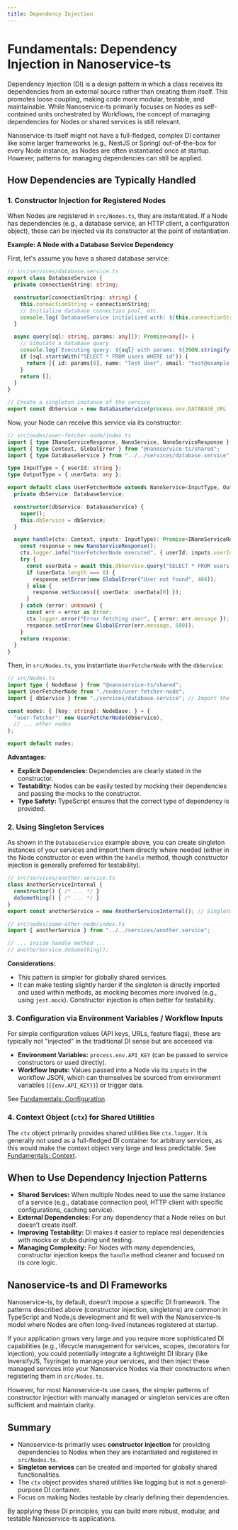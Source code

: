 ```yaml
---
title: Dependency Injection
---
```


# Fundamentals: Dependency Injection in Nanoservice-ts

Dependency Injection (DI) is a design pattern in which a class receives its dependencies from an external source rather than creating them itself. This promotes loose coupling, making code more modular, testable, and maintainable. While Nanoservice-ts primarily focuses on Nodes as self-contained units orchestrated by Workflows, the concept of managing dependencies for Nodes or shared services is still relevant.

Nanoservice-ts itself might not have a full-fledged, complex DI container like some larger frameworks (e.g., NestJS or Spring) out-of-the-box for every Node instance, as Nodes are often instantiated once at startup. However, patterns for managing dependencies can still be applied.

## How Dependencies are Typically Handled

### 1. Constructor Injection for Registered Nodes

When Nodes are registered in `src/Nodes.ts`, they are instantiated. If a Node has dependencies (e.g., a database service, an HTTP client, a configuration object), these can be injected via its constructor at the point of instantiation.

**Example: A Node with a Database Service Dependency**

First, let's assume you have a shared database service:

```typescript
// src/services/database.service.ts
export class DatabaseService {
  private connectionString: string;

  constructor(connectionString: string) {
    this.connectionString = connectionString;
    // Initialize database connection pool, etc.
    console.log(`DatabaseService initialized with: ${this.connectionString}`);
  }

  async query(sql: string, params: any[]): Promise<any[]> {
    // Simulate a database query
    console.log(`Executing query: ${sql} with params: ${JSON.stringify(params)}`);
    if (sql.startsWith("SELECT * FROM users WHERE id")) {
      return [{ id: params[0], name: "Test User", email: "test@example.com" }];
    }
    return [];
  }
}

// Create a singleton instance of the service
export const dbService = new DatabaseService(process.env.DATABASE_URL || "default_connection_string");
```

Now, your Node can receive this service via its constructor:

```typescript
// src/nodes/user-fetcher-node/index.ts
import { type INanoServiceResponse, NanoService, NanoServiceResponse } from "@nanoservice-ts/runner";
import { type Context, GlobalError } from "@nanoservice-ts/shared";
import { type DatabaseService } from "../../services/database.service"; // Adjust path as needed

type InputType = { userId: string };
type OutputType = { userData: any };

export default class UserFetcherNode extends NanoService<InputType, OutputType> {
  private dbService: DatabaseService;

  constructor(dbService: DatabaseService) {
    super();
    this.dbService = dbService;
  }

  async handle(ctx: Context, inputs: InputType): Promise<INanoServiceResponse> {
    const response = new NanoServiceResponse();
    ctx.logger.info("UserFetcherNode executed", { userId: inputs.userId });
    try {
      const userData = await this.dbService.query("SELECT * FROM users WHERE id = ?", [inputs.userId]);
      if (userData.length === 0) {
        response.setError(new GlobalError("User not found", 404));
      } else {
        response.setSuccess({ userData: userData[0] });
      }
    } catch (error: unknown) {
      const err = error as Error;
      ctx.logger.error("Error fetching user", { error: err.message });
      response.setError(new GlobalError(err.message, 500));
    }
    return response;
  }
}
```

Then, in `src/Nodes.ts`, you instantiate `UserFetcherNode` with the `dbService`:

```typescript
// src/Nodes.ts
import type { NodeBase } from "@nanoservice-ts/shared";
import UserFetcherNode from "./nodes/user-fetcher-node";
import { dbService } from "./services/database.service"; // Import the service instance

const nodes: { [key: string]: NodeBase; } = {
  "user-fetcher": new UserFetcherNode(dbService),
  // ... other nodes
};

export default nodes;
```

**Advantages:**

-   **Explicit Dependencies:** Dependencies are clearly stated in the constructor.
-   **Testability:** Nodes can be easily tested by mocking their dependencies and passing the mocks to the constructor.
-   **Type Safety:** TypeScript ensures that the correct type of dependency is provided.

### 2. Using Singleton Services

As shown in the `DatabaseService` example above, you can create singleton instances of your services and import them directly where needed (either in the Node constructor or even within the `handle` method, though constructor injection is generally preferred for testability).

```typescript
// src/services/another.service.ts
class AnotherServiceInternal {
  constructor() { /* ... */ }
  doSomething() { /* ... */ }
}
export const anotherService = new AnotherServiceInternal(); // Singleton instance

// src/nodes/some-other-node/index.ts
import { anotherService } from "../../services/another.service";

// ... inside handle method ...
// anotherService.doSomething();
```

**Considerations:**

-   This pattern is simpler for globally shared services.
-   It can make testing slightly harder if the singleton is directly imported and used within methods, as mocking becomes more involved (e.g., using `jest.mock`). Constructor injection is often better for testability.

### 3. Configuration via Environment Variables / Workflow Inputs

For simple configuration values (API keys, URLs, feature flags), these are typically not "injected" in the traditional DI sense but are accessed via:

-   **Environment Variables:** `process.env.API_KEY` (can be passed to service constructors or used directly).
-   **Workflow Inputs:** Values passed into a Node via its `inputs` in the workflow JSON, which can themselves be sourced from environment variables (`{{env.API_KEY}}`) or trigger data.

See [Fundamentals: Configuration](./configuration.mdx).

### 4. Context Object (`ctx`) for Shared Utilities

The `ctx` object primarily provides shared utilities like `ctx.logger`. It is generally not used as a full-fledged DI container for arbitrary services, as this would make the context object very large and less predictable. See [Fundamentals: Context](./context.mdx).

## When to Use Dependency Injection Patterns

-   **Shared Services:** When multiple Nodes need to use the same instance of a service (e.g., database connection pool, HTTP client with specific configurations, caching service).
-   **External Dependencies:** For any dependency that a Node relies on but doesn’t create itself.
-   **Improving Testability:** DI makes it easier to replace real dependencies with mocks or stubs during unit testing.
-   **Managing Complexity:** For Nodes with many dependencies, constructor injection keeps the `handle` method cleaner and focused on its core logic.

## Nanoservice-ts and DI Frameworks

Nanoservice-ts, by default, doesn’t impose a specific DI framework. The patterns described above (constructor injection, singletons) are common in TypeScript and Node.js development and fit well with the Nanoservice-ts model where Nodes are often long-lived instances registered at startup.

If your application grows very large and you require more sophisticated DI capabilities (e.g., lifecycle management for services, scopes, decorators for injection), you could potentially integrate a lightweight DI library (like InversifyJS, Tsyringe) to manage your services, and then inject these managed services into your Nanoservice Nodes via their constructors when registering them in `src/Nodes.ts`.

However, for most Nanoservice-ts use cases, the simpler patterns of constructor injection with manually managed or singleton services are often sufficient and maintain clarity.

## Summary

-   Nanoservice-ts primarily uses **constructor injection** for providing dependencies to Nodes when they are instantiated and registered in `src/Nodes.ts`.
-   **Singleton services** can be created and imported for globally shared functionalities.
-   The `ctx` object provides shared utilities like logging but is not a general-purpose DI container.
-   Focus on making Nodes testable by clearly defining their dependencies.

By applying these DI principles, you can build more robust, modular, and testable Nanoservice-ts applications.
